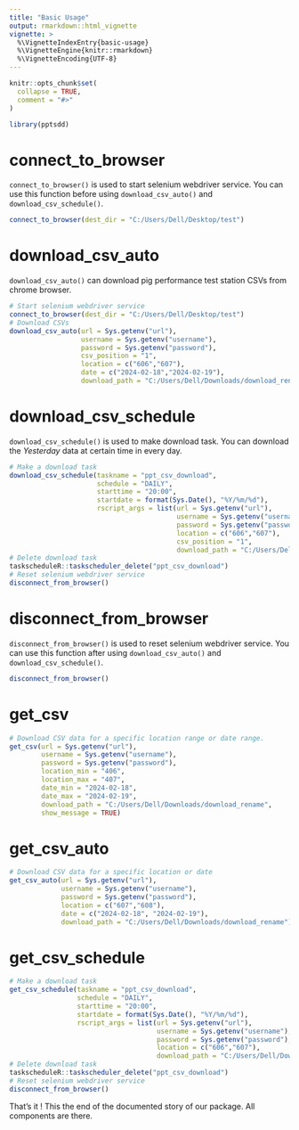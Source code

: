 ```yaml
---
title: "Basic Usage"
output: rmarkdown::html_vignette
vignette: >
  %\VignetteIndexEntry{basic-usage}
  %\VignetteEngine{knitr::rmarkdown}
  %\VignetteEncoding{UTF-8}
---
```


```r
knitr::opts_chunk$set(
  collapse = TRUE,
  comment = "#>"
)
```

```r
library(pptsdd)
```

<!-- WARNING - This vignette is generated by {fusen} from dev/csv_download.Rmd: do not edit by hand -->

```{=html}
<!-- 
Run this 'development' chunk

Store every call to library() that you need to run chunks line by line, as in a classical Rmd for analysis
-->
```

```{=html}
<!--
# Description of your package

This will fill the description of your package.
Fill and run the content of this chunk, before anything else. 

Note: when you will use other flat templates, this part will be in a separate file. Do not be surprised!
-->
```

# connect_to_browser

`connect_to_browser()` is used to start selenium webdriver service. You can use this function before using `download_csv_auto()` and `download_csv_schedule()`.


```r
connect_to_browser(dest_dir = "C:/Users/Dell/Desktop/test")
```

# download_csv_auto

`download_csv_auto()` can download pig performance test station CSVs from chrome browser.


```{=html}
<!-- 
This first section shows:

- the three parts necessary for a package: 'function', 'examples' and 'tests'.  
  + Note that the three following chunks have names accordingly.

-->
```

```{=html}
<!--
Here is an example on how to use the function.
This should be a reproducible and working example
-->
```

```r
# Start selenium webdriver service
connect_to_browser(dest_dir = "C:/Users/Dell/Desktop/test")
# Download CSVs
download_csv_auto(url = Sys.getenv("url"), 
                  username = Sys.getenv("username"), 
                  password = Sys.getenv("password"),
                  csv_position = "1",
                  location = c("606","607"), 
                  date = c("2024-02-18","2024-02-19"), 
                  download_path = "C:/Users/Dell/Downloads/download_rename")
```

# download_csv_schedule

`download_csv_schedule()` is used to make download task. You can download the *Yesterday* data at certain time in every day.


```r
# Make a download task
download_csv_schedule(taskname = "ppt_csv_download",
                      schedule = "DAILY",
                      starttime = "20:00",
                      startdate = format(Sys.Date(), "%Y/%m/%d"),
                      rscript_args = list(url = Sys.getenv("url"),
                                          username = Sys.getenv("username"),
                                          password = Sys.getenv("password"),
                                          location = c("606","607"),
                                          csv_position = "1",
                                          download_path = "C:/Users/Dell/Downloads/download_temp"))
# Delete download task
taskscheduleR::taskscheduler_delete("ppt_csv_download")
# Reset selenium webdriver service
disconnect_from_browser()
```

# disconnect_from_browser

`disconnect_from_browser()` is used to reset selenium webdriver service. You can use this function after using `download_csv_auto()` and `download_csv_schedule()`.


```r
disconnect_from_browser()
```

# get_csv

```r
# Download CSV data for a specific location range or date range.
get_csv(url = Sys.getenv("url"),
        username = Sys.getenv("username"),
        password = Sys.getenv("password"),
        location_min = "406",
        location_max = "407",
        date_min = "2024-02-18",
        date_max = "2024-02-19",
        download_path = "C:/Users/Dell/Downloads/download_rename", 
        show_message = TRUE)
```

# get_csv_auto

```r
# Download CSV data for a specific location or date
get_csv_auto(url = Sys.getenv("url"),
             username = Sys.getenv("username"),
             password = Sys.getenv("password"),
             location = c("607","608"),
             date = c("2024-02-18", "2024-02-19"),
             download_path = "C:/Users/Dell/Downloads/download_rename")
```

# get_csv_schedule

```r
# Make a download task
get_csv_schedule(taskname = "ppt_csv_download",
                 schedule = "DAILY",
                 starttime = "20:00",
                 startdate = format(Sys.Date(), "%Y/%m/%d"),
                 rscript_args = list(url = Sys.getenv("url"),
                                     username = Sys.getenv("username"),
                                     password = Sys.getenv("password"),
                                     location = c("606","607"),
                                     download_path = "C:/Users/Dell/Downloads/download_rename"))
# Delete download task
taskscheduleR::taskscheduler_delete("ppt_csv_download")
# Reset selenium webdriver service
disconnect_from_browser()
```

That's it ! This the end of the documented story of our package. All components are there.


```{=html}
<!-- 
# Inflate your package

You're one inflate from paper to box.
Build your package from this very Rmd using `fusen::inflate()` 
-->
```

```{=html}
<!-- 
- Verify your `"DESCRIPTION"` file has been updated
- Verify your function is in `"R/"` directory
- Verify your test is in `"tests/testthat/"` directory
- Verify this Rmd appears in `"vignettes/"` directory 
-->
```

